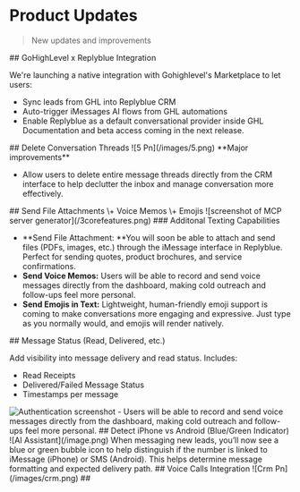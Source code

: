 # Product Updates

> New updates and improvements

<Update label="June 2025">
  ## GoHighLevel x Replyblue Integration

  We're launching a native integration with Gohighlevel's Marketplace to let users:

  - Sync leads from GHL into Replyblue CRM
  - Auto-trigger iMessages AI flows from GHL automations
  - Enable Replyblue as a default conversational provider inside GHL Documentation and beta access coming in the next release.
</Update>

<Update label="June 2025">
  ## Delete Conversation Threads

  <Frame>
    ![5 Pn](/images/5.png)
  </Frame>
  **Major improvements**

  - Allow users to delete entire message threads directly from the CRM interface to help declutter the inbox and manage conversation more effectively.
</Update>

<Update label="June 2025">
  ## Send File Attachments \+ Voice Memos \+ Emojis

  <Frame>
    ![screenshot of MCP server generator](/3corefeatures.png)
  </Frame>
  ### Additonal Texting Capabilities

  - \*\*Send File Attachment: \*\*You will soon be able to attach and send files (PDFs, images, etc.) through the iMessage interface in Replyblue. Perfect for sending quotes, product brochures, and service confirmations.
  - **Send Voice Memos:**  Users will be able to record and send voice messages directly from the dashboard, making cold outreach and follow-ups feel more personal.
  - **Send Emojis in Text:** Lightweight, human-friendly emoji support is coming to make conversations more engaging and expressive. Just type as you normally would, and emojis will render natively.
</Update>

<Update label="June 2025">
  ## Message Status (Read, Delivered, etc.)

  Add visibility into message delivery and read status. Includes:

  - Read Receipts
  - Delivered/Failed Message Status
  - Timestamps per message

  <Frame>
    <img
      src="/message.png"
      alt="Authentication screenshot"
      title=""
      style={{ width:"100%" }}
    />
  </Frame>
  - Users will be able to record and send voice messages directly from the dashboard, making cold outreach and follow-ups feel more personal.
</Update>

<Update label="July 2025">
  ## Detect iPhone vs Android (Blue/Green Indicator)

  <Frame>
    ![AI Assistant](/image.png)
  </Frame>
  When messaging new leads, you’ll now see a blue or green bubble icon to help distinguish if the number is linked to iMessage (iPhone) or SMS (Android). This helps determine message formatting and expected delivery path.
</Update>

<Update label="July 2025">
  ## Voice Calls Integration 

  <Frame>
    ![Crm Pn](/images/crm.png)
  </Frame>
  ## 
</Update>